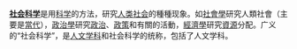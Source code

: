 '''[[社会科学|社会科学]]'''是用[[科学|科学]]的方法，研究[[人类|人类]][[社会|社会]]的種種现象。如[[社會學|社會學]]研究人類社會（主要是[[當代|當代]]），[[政治學|政治學]]研究[[政治|政治]]、[[政策|政策]]和有關的活動，[[經濟學|經濟學]]研究[[資源|資源]]分配。广义的“社会科学”，是[[人文學|人文学科]]和社会科学的统称，包括了人文学科。